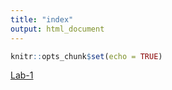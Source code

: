 ```yaml
---
title: "index"
output: html_document
---
```


```r
knitr::opts_chunk$set(echo = TRUE)
```
  [Lab-1](Lab-1 exercise)